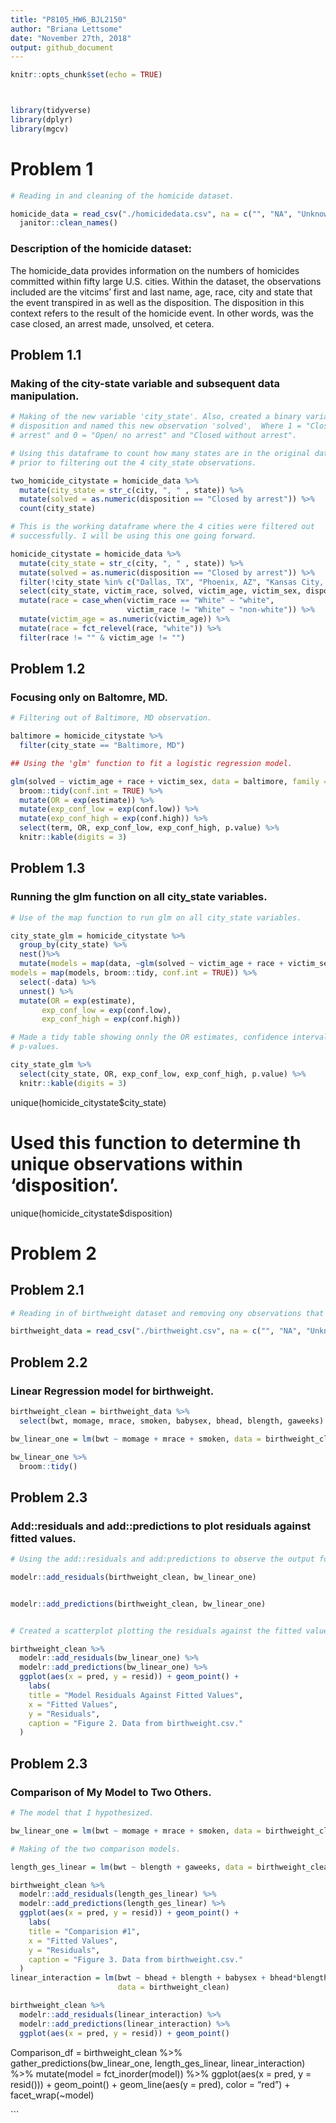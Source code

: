 ```yaml
---
title: "P8105_HW6_BJL2150"
author: "Briana Lettsome"
date: "November 27th, 2018"
output: github_document
---
```


```r
knitr::opts_chunk$set(echo = TRUE)



library(tidyverse)
library(dplyr)
library(mgcv)
```

# Problem 1

```r
# Reading in and cleaning of the homicide dataset.

homicide_data = read_csv("./homicidedata.csv", na = c("", "NA", "Unknown")) %>%
  janitor::clean_names()
```
  

### Description of the homicide dataset:

The homicide_data  provides information on the numbers of homicides committed within fifty large U.S. cities. Within the dataset, the observations included are the vitcims' first and last name, age, race, city and state that the event transpired in as well as the disposition. The disposition in this context refers to the result of the homicide event. In other words, was the case closed, an arrest made, unsolved, et cetera. 

## Problem 1.1
### Making of the city-state variable and subsequent data manipulation.

```r
# Making of the new variable 'city_state'. Also, created a binary variable from
# disposition and named this new observation 'solved',  Where 1 = "Closed by
# arrest" and 0 = "Open/ no arrest" and "Closed without arrest".

# Using this dataframe to count how many states are in the original dataset
# prior to filtering out the 4 city_state observations. 

two_homicide_citystate = homicide_data %>%
  mutate(city_state = str_c(city, ", " , state)) %>%
  mutate(solved = as.numeric(disposition == "Closed by arrest")) %>% 
  count(city_state)  

# This is the working dataframe where the 4 cities were filtered out
# successfully. I will be using this one going forward.

homicide_citystate = homicide_data %>%
  mutate(city_state = str_c(city, ", " , state)) %>% 
  mutate(solved = as.numeric(disposition == "Closed by arrest")) %>% 
  filter(!city_state %in% c("Dallas, TX", "Phoenix, AZ", "Kansas City, MO", "Tulsa, AL")) %>%
  select(city_state, victim_race, solved, victim_age, victim_sex, disposition) %>%
  mutate(race = case_when(victim_race == "White" ~ "white",
                          victim_race != "White" ~ "non-white")) %>%
  mutate(victim_age = as.numeric(victim_age)) %>%
  mutate(race = fct_relevel(race, "white")) %>%
  filter(race != "" & victim_age != "")
```

## Problem 1.2
### Focusing only on Baltomre, MD.

```r
# Filtering out of Baltimore, MD observation.

baltimore = homicide_citystate %>%
  filter(city_state == "Baltimore, MD")

## Using the 'glm' function to fit a logistic regression model.

glm(solved ~ victim_age + race + victim_sex, data = baltimore, family = binomial()) %>%
  broom::tidy(conf.int = TRUE) %>%
  mutate(OR = exp(estimate)) %>%
  mutate(exp_conf_low = exp(conf.low)) %>%
  mutate(exp_conf_high = exp(conf.high)) %>%
  select(term, OR, exp_conf_low, exp_conf_high, p.value) %>%
  knitr::kable(digits = 3)
```

## Problem 1.3
### Running the glm function on all city_state variables.

```r
# Use of the map function to run glm on all city_state variables.

city_state_glm = homicide_citystate %>%
  group_by(city_state) %>%
  nest()%>%
  mutate(models = map(data, ~glm(solved ~ victim_age + race + victim_sex, data = .x, family = binomial())),
models = map(models, broom::tidy, conf.int = TRUE)) %>%
  select(-data) %>% 
  unnest() %>%
  mutate(OR = exp(estimate),
       exp_conf_low = exp(conf.low),
       exp_conf_high = exp(conf.high))

# Made a tidy table showing onnly the OR estimates, confidence intervals and
# p-values.

city_state_glm %>%
  select(city_state, OR, exp_conf_low, exp_conf_high, p.value) %>%
  knitr::kable(digits = 3)
```

unique(homicide_citystate$city_state)


# Used this function to determine th unique observations within 'disposition'.

unique(homicide_citystate$disposition)

# Problem 2

## Problem 2.1

```r
# Reading in of birthweight dataset and removing ony observations that are missing, NA or Unknown.

birthweight_data = read_csv("./birthweight.csv", na = c("", "NA", "Unknown")) 
```

## Problem 2.2

### Linear Regression model for birthweight.

```r
birthweight_clean = birthweight_data %>%
  select(bwt, momage, mrace, smoken, babysex, bhead, blength, gaweeks) 

bw_linear_one = lm(bwt ~ momage + mrace + smoken, data = birthweight_clean)

bw_linear_one %>%
  broom::tidy()
```

## Problem 2.3

### Add::residuals and add::predictions to plot residuals against fitted values.

```r
# Using the add::residuals and add:predictions to observe the output for my linear model.

modelr::add_residuals(birthweight_clean, bw_linear_one)


modelr::add_predictions(birthweight_clean, bw_linear_one)


# Created a scatterplot plotting the residuals against the fitted values.

birthweight_clean %>% 
  modelr::add_residuals(bw_linear_one) %>% 
  modelr::add_predictions(bw_linear_one) %>%
  ggplot(aes(x = pred, y = resid)) + geom_point() +
    labs(
    title = "Model Residuals Against Fitted Values",
    x = "Fitted Values",
    y = "Residuals",
    caption = "Figure 2. Data from birthweight.csv."
  )
```

## Problem 2.3

### Comparison of My Model to Two Others.

```r
# The model that I hypothesized.

bw_linear_one = lm(bwt ~ momage + mrace + smoken, data = birthweight_clean)

# Making of the two comparison models.

length_ges_linear = lm(bwt ~ blength + gaweeks, data = birthweight_clean) 

birthweight_clean %>% 
  modelr::add_residuals(length_ges_linear) %>% 
  modelr::add_predictions(length_ges_linear) %>%
  ggplot(aes(x = pred, y = resid)) + geom_point() +
    labs(
    title = "Comparision #1",
    x = "Fitted Values",
    y = "Residuals",
    caption = "Figure 3. Data from birthweight.csv."
  )
linear_interaction = lm(bwt ~ bhead + blength + babysex + bhead*blength*babysex,
                        data = birthweight_clean)

birthweight_clean %>%
  modelr::add_residuals(linear_interaction) %>%
  modelr::add_predictions(linear_interaction) %>%
  ggplot(aes(x = pred, y = resid)) + geom_point()
```

Comparison_df = birthweight_clean %>% 
  gather_predictions(bw_linear_one, length_ges_linear, linear_interaction) %>% 
  mutate(model = fct_inorder(model)) %>% 
  ggplot(aes(x = pred, y = resid())) + 
  geom_point() + 
  geom_line(aes(y = pred), color = "red") + 
  facet_wrap(~model)



```
